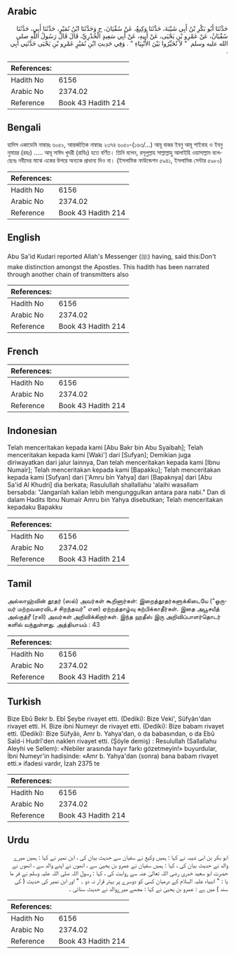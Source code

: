 ## Arabic


<div dir="rtl" lang="ar" style={{fontSize:'larger',backgroundColor:'#f8f9fa',padding:20}}>
حَدَّثَنَا أَبُو بَكْرِ بْنُ أَبِي شَيْبَةَ، حَدَّثَنَا وَكِيعٌ، عَنْ سُفْيَانَ، ح وَحَدَّثَنَا ابْنُ نُمَيْرٍ، حَدَّثَنَا أَبِي، حَدَّثَنَا سُفْيَانُ، عَنْ عَمْرِو بْنِ يَحْيَى، عَنْ أَبِيهِ، عَنْ أَبِي سَعِيدٍ الْخُدْرِيِّ، قَالَ قَالَ رَسُولُ اللَّهِ صلى الله عليه وسلم ‏ "‏ لاَ تُخَيِّرُوا بَيْنَ الأَنْبِيَاءِ ‏"‏ ‏.‏ وَفِي حَدِيثِ ابْنِ نُمَيْرٍ عَمْرِو بْنِ يَحْيَى حَدَّثَنِي أَبِي ‏.‏
</div>
<div style={{backgroundColor:'#f8f9fa',padding:20, marginBottom: 10}}><table> <thead> <tr> <th>References:</th> <th></th> </tr> </thead> <tbody><tr><td>Hadith No</td><td>6156</td></tr><tr><td>Arabic No</td><td>2374.02</td></tr><tr><td>Reference</td><td>Book 43 Hadith 214</td></tr></tbody></table></div>

## Bengali


<div dir="ltr" lang="bn" style={{fontSize:'larger',backgroundColor:'#f8f9fa',padding:20}}>
হাদিস একাডেমি নাম্বারঃ ৬০৫০, আন্তর্জাতিক নাম্বারঃ ২৩৭৪ ৬০৫০-(১৬৩/...) আবূ বাকর ইবনু আবূ শাইবাহ ও ইবনু নুমায়র (রহঃ) ..... আবূ সাঈদ খুদরী (রাযিঃ) হতে বর্ণিত। তিনি বলেন, রসূলুল্লাহ সাল্লাল্লাহু আলাইহি ওয়াসাল্লাম বলেছেনঃ নবীদের মাঝে একের উপরে অন্যকে প্রাধান্য দিও না। (ইসলামিক ফাউন্ডেশন ৫৯৪১, ইসলামিক সেন্টার ৫৯৮০)
</div>
<div style={{backgroundColor:'#f8f9fa',padding:20, marginBottom: 10}}><table> <thead> <tr> <th>References:</th> <th></th> </tr> </thead> <tbody><tr><td>Hadith No</td><td>6156</td></tr><tr><td>Arabic No</td><td>2374.02</td></tr><tr><td>Reference</td><td>Book 43 Hadith 214</td></tr></tbody></table></div>

## English


<div dir="ltr" lang="en" style={{fontSize:'larger',backgroundColor:'#f8f9fa',padding:20}}>
Abu Sa'id Kudari reported Allah's Messenger (ﷺ) having, said this:Don't make distinction amongst the Apostles. This hadith has been narrated through another chain of transmitters also
</div>
<div style={{backgroundColor:'#f8f9fa',padding:20, marginBottom: 10}}><table> <thead> <tr> <th>References:</th> <th></th> </tr> </thead> <tbody><tr><td>Hadith No</td><td>6156</td></tr><tr><td>Arabic No</td><td>2374.02</td></tr><tr><td>Reference</td><td>Book 43 Hadith 214</td></tr></tbody></table></div>

## French


<div dir="ltr" lang="fr" style={{fontSize:'larger',backgroundColor:'#f8f9fa',padding:20}}>

</div>
<div style={{backgroundColor:'#f8f9fa',padding:20, marginBottom: 10}}><table> <thead> <tr> <th>References:</th> <th></th> </tr> </thead> <tbody><tr><td>Hadith No</td><td>6156</td></tr><tr><td>Arabic No</td><td>2374.02</td></tr><tr><td>Reference</td><td>Book 43 Hadith 214</td></tr></tbody></table></div>

## Indonesian


<div dir="ltr" lang="id" style={{fontSize:'larger',backgroundColor:'#f8f9fa',padding:20}}>
Telah menceritakan kepada kami [Abu Bakr bin Abu Syaibah]; Telah menceritakan kepada kami [Waki'] dari [Sufyan]; Demikian juga diriwayatkan dari jalur lainnya, Dan telah menceritakan kepada kami [Ibnu Numair]; Telah menceritakan kepada kami [Bapakku]; Telah menceritakan kepada kami [Sufyan] dari ['Amru bin Yahya] dari [Bapaknya] dari [Abu Sa'id Al Khudri] dia berkata; Rasulullah shallallahu 'alaihi wasallam bersabda: "Janganlah kalian lebih mengunggulkan antara para nabi." Dan di dalam Hadits Ibnu Numair Amru bin Yahya disebutkan; Telah menceritakan kepadaku Bapakku
</div>
<div style={{backgroundColor:'#f8f9fa',padding:20, marginBottom: 10}}><table> <thead> <tr> <th>References:</th> <th></th> </tr> </thead> <tbody><tr><td>Hadith No</td><td>6156</td></tr><tr><td>Arabic No</td><td>2374.02</td></tr><tr><td>Reference</td><td>Book 43 Hadith 214</td></tr></tbody></table></div>

## Tamil


<div dir="ltr" lang="ta" style={{fontSize:'larger',backgroundColor:'#f8f9fa',padding:20}}>
அல்லாஹ்வின் தூதர் (ஸல்) அவர்கள் கூறினார்கள்: இறைத்தூதர்களுக்கிடையே ("ஒருவர் மற்றவரைவிடச் சிறந்தவர்" என) ஏற்றத்தாழ்வு கற்பிக்காதீர்கள். இதை அபூசயீத் அல்குத்ரீ (ரலி) அவர்கள் அறிவிக்கிறார்கள். இந்த ஹதீஸ் இரு அறிவிப்பாளர்தொடர் களில் வந்துள்ளது. அத்தியாயம் : 43
</div>
<div style={{backgroundColor:'#f8f9fa',padding:20, marginBottom: 10}}><table> <thead> <tr> <th>References:</th> <th></th> </tr> </thead> <tbody><tr><td>Hadith No</td><td>6156</td></tr><tr><td>Arabic No</td><td>2374.02</td></tr><tr><td>Reference</td><td>Book 43 Hadith 214</td></tr></tbody></table></div>

## Turkish


<div dir="ltr" lang="tr" style={{fontSize:'larger',backgroundColor:'#f8f9fa',padding:20}}>
Bize Ebû Bekr b. Ebî Şeybe rivayet etti. (Dediki): Bize Veki', Süfyân'dan rivayet etti. H. Bize ibni Numeyr de rivayet etti. (Dediki): Bize babam rivayet etti. (Dediki): Bize Süfyâiı, Amr b. Yahya'dan, o da babasından, o da Ebû Saîd-i Hudrî'den naklen rivayet etti. (Şöyle demiş) : Resulullah (Sallallahu Aleyhi ve Sellem): «Nebiler arasında hayır farkı gözetmeyin!» buyurdular, İbni Numeyr'in hadisinde: «Amr b. Yahya'dan (sonra) bana babam rivayet etti.» ifadesi vardır, İzah 2375 te
</div>
<div style={{backgroundColor:'#f8f9fa',padding:20, marginBottom: 10}}><table> <thead> <tr> <th>References:</th> <th></th> </tr> </thead> <tbody><tr><td>Hadith No</td><td>6156</td></tr><tr><td>Arabic No</td><td>2374.02</td></tr><tr><td>Reference</td><td>Book 43 Hadith 214</td></tr></tbody></table></div>

## Urdu


<div dir="rtl" lang="ur" style={{fontSize:'larger',backgroundColor:'#f8f9fa',padding:20}}>
ابو بکر بن ابی شیبہ نے کہا : ہمیں وکیع نے سفیان سے حدیث بیان کی ، ابن نمیر نے کہا : ہمیں میرے والد نے حدیث بیان کی ، کہا : ہمیں سفیان نے عمرو بن یحییٰ سے ، انھوں نے اپنے والد سے ، انھوں نے حضرت ابو سعید خدری رضی اللہ تعالیٰ عنہ سے روایت کی ، کہا : رسول اللہ صلی اللہ علیہ وسلم نے فر ما یا : " انبیاء علیہ السلام کے درمیان کسی کو دوسرے پر بہتر قرار نہ دو ۔ " اور ابن نمیر کی حدیث ( کی سند ) میں ہے : عمرو بن یحییٰ نے کہا : مجھے میرےوالد نے حدیث سنائی ۔
</div>
<div style={{backgroundColor:'#f8f9fa',padding:20, marginBottom: 10}}><table> <thead> <tr> <th>References:</th> <th></th> </tr> </thead> <tbody><tr><td>Hadith No</td><td>6156</td></tr><tr><td>Arabic No</td><td>2374.02</td></tr><tr><td>Reference</td><td>Book 43 Hadith 214</td></tr></tbody></table></div>